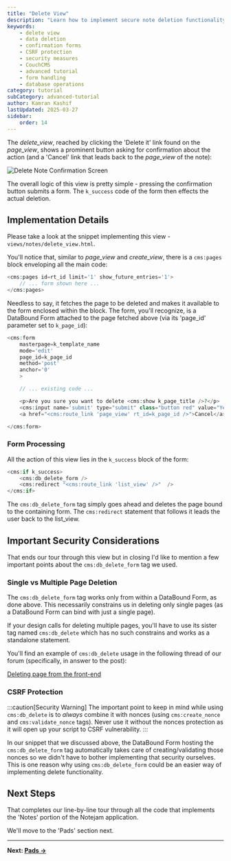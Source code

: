 ---
title: "Delete View"
description: "Learn how to implement secure note deletion functionality in CouchCMS, including confirmation forms, data deletion, and CSRF protection."
keywords:
    - delete view
    - data deletion
    - confirmation forms
    - CSRF protection
    - security measures
    - CouchCMS
    - advanced tutorial
    - form handling
    - database operations
category: tutorial
subCategory: advanced-tutorial
author: Kamran Kashif
lastUpdated: 2025-03-27
sidebar:
    order: 14
---

The *delete_view*, reached by clicking the 'Delete it' link found on the *page_view*, shows a prominent button asking for confirmation about the action (and a 'Cancel' link that leads back to the *page_view* of the note):

![Delete Note Confirmation Screen](./img/scr6.png)

The overall logic of this view is pretty simple - pressing the confirmation button submits a form. The `k_success` code of the form then effects the actual deletion.

## Implementation Details

Please take a look at the snippet implementing this view - `views/notes/delete_view.html`.

You'll notice that, similar to *page_view* and *create_view*, there is a `cms:pages` block enveloping all the main code:

```php title="views/notes/delete_view.html - Pages Block"
<cms:pages id=rt_id limit='1' show_future_entries='1'>
    // ... form shown here ...
</cms:pages>
```

Needless to say, it fetches the page to be deleted and makes it available to the form enclosed within the block. The form, you'll recognize, is a DataBound Form attached to the page fetched above (via its 'page_id' parameter set to `k_page_id`):

```php title="views/notes/delete_view.html - Delete Form Configuration"
<cms:form
    masterpage=k_template_name
    mode='edit'
    page_id=k_page_id
    method='post'
    anchor='0'
    >

    // ... existing code ...

    <p>Are you sure you want to delete <cms:show k_page_title />?</p>
    <cms:input name='submit' type="submit" class="button red" value="Yes, delete I want to delete this note" />
    <a href="<cms:route_link 'page_view' rt_id=k_page_id />">Cancel</a>

</cms:form>
```

### Form Processing

All the action of this view lies in the `k_success` block of the form:

```php title="Form Success Handler"
<cms:if k_success>
    <cms:db_delete_form />
    <cms:redirect "<cms:route_link 'list_view' />"  />
</cms:if>
```

The `cms:db_delete_form` tag simply goes ahead and deletes the page bound to the containing form. The `cms:redirect` statement that follows it leads the user back to the list_view.

## Important Security Considerations

That ends our tour through this view but in closing I'd like to mention a few important points about the `cms:db_delete_form` tag we used.

### Single vs Multiple Page Deletion

The `cms:db_delete_form` tag works only from within a DataBound Form, as done above. This necessarily constrains us in deleting only single pages (as a DataBound Form can bind with just a single page). 

If your design calls for deleting multiple pages, you'll have to use its sister tag named `cms:db_delete` which has no such constrains and works as a standalone statement.

You'll find an example of `cms:db_delete` usage in the following thread of our forum (specifically, in answer to the post):

[Deleting page from the front-end](http://www.couchcms.com/forum/viewtopic.php?f=4&t=8087)

### CSRF Protection

:::caution[Security Warning]
The important point to keep in mind while using `cms:db_delete` is to *always* combine it with nonces (using `cms:create_nonce` and `cms:validate_nonce` tags). Never use it without the nonces protection as it will open up your script to CSRF vulnerability.
:::

In our snippet that we discussed above, the DataBound Form hosting the `cms:db_delete_form` tag automatically takes care of creating/validating those nonces so we didn't have to bother implementing that security ourselves. This is one reason why using `cms:db_delete_form` could be an easier way of implementing delete functionality.

## Next Steps

That completes our line-by-line tour through all the code that implements the 'Notes' portion of the Notejam application.

We'll move to the 'Pads' section next.

---

**Next: [Pads →](./15-pads)**
